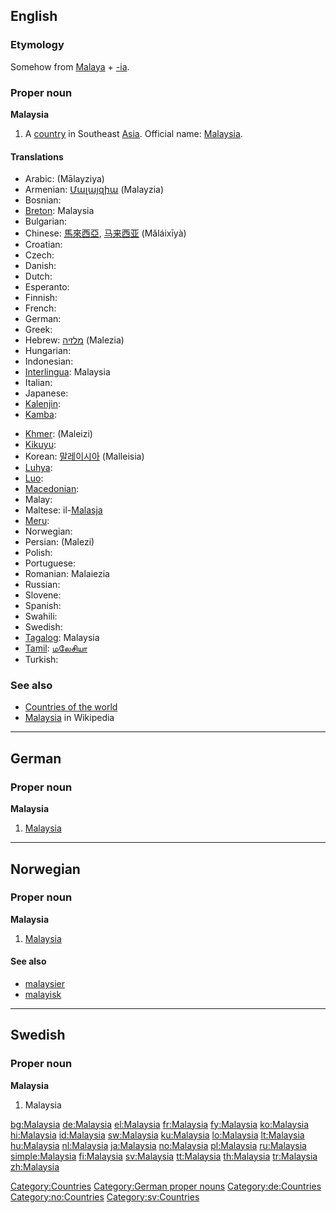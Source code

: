 ==English==

===Etymology===
Somehow from [[Malaya]] + [[-ia]].

===Proper noun===
{{wikipedia}}
'''Malaysia'''

# A [[country]] in Southeast [[Asia]]. Official name: [[w:Malaysia|Malaysia]].

====Translations====
{{trans-top|country in Southeast Asia}}
* Arabic: {{Arab|[[ماليزيا]]}} (Mālayziya) {{f}}
* Armenian: [[Մալայզիա]] (Malayzia)
* Bosnian: {{t-|bs|Malezija|f}}
* [[Breton]]: Malaysia
* Bulgarian: {{t+|bg|Малайзия|sc=Cyrl}}
* Chinese: [[馬來西亞]], [[马来西亚]] (Mǎláixīyà)
* Croatian: {{t-|hr|Malezija|f}}
* Czech: {{t-|cs|Malajsie|f}}
* Danish: {{t-|da|Malaysia}}
* Dutch: {{t+|nl|Maleisië}}
* Esperanto: {{t-|eo|Malajzio|xs=Esperanto}}
* Finnish: {{t+|fi|Malesia}}
* French: {{t+|fr|Malaisie|f}}
* German: {{t+|de|Malaysia}}
* Greek: {{t+|el|Μαλαισία|f|tr=Malesía|sc=Grek}}
* Hebrew: [[מלזיה]] (Malezia)
* Hungarian: {{t+|hu|Malajzia}}
* Indonesian: {{t+|id|Malaysia|xs=Indonesian}}
* [[Interlingua]]: Malaysia
* Italian: {{t-|it|Malesia}}
* Japanese: {{t+|ja|マレーシア|tr=Marēshia|sc=Jpan}}
* [[Kalenjin]]: {{tø|kln|Malesia}}
* [[Kamba]]: {{tø|kam|Malesia}}
{{trans-mid}}
* [[Khmer]]: {{Khmr|[[ម៉ាឡេស៊ី]]}} (Maleizi)
* [[Kikuyu]]: {{tø|ki|Malesia}}
* Korean: [[말레이시아]] (Malleisia)
* [[Luhya]]: {{tø|luy|Malesia}}
* [[Luo]]: {{tø|luo|Malesia}}
* [[Macedonian]]: {{t|mk|Малезија|f|tr=Malézija|sc=Cyrl|xs=Macedonian}}
* Malay: {{t-|ms|Malaysia|xs=Malay}}
* Maltese: il-[[Malasja]]
* [[Meru]]: {{tø|mer|Malesia}}
* Norwegian: {{t+|no|Malaysia}}
* Persian: {{fa-Arab|[[مالزی]]}} (Malezi)
* Polish: {{t+|pl|Malezja}}
* Portuguese: {{t+|pt|Malásia}}
* Romanian: Malaiezia {{f}}
* Russian: {{t-|ru|Малайзия|f|tr=Malájzija|sc=Cyrl}}
* Slovene: {{t+|sl|Malezija|f}}
* Spanish: {{t+|es|Malasia|f}}
* Swahili: {{t|sw|Malesia}}
* Swedish: {{t+|sv|Malaysia}}
* [[Tagalog]]: Malaysia
* [[Tamil]]: [[மலேசியா]]
* Turkish: {{t+|tr|Malezya}}
{{trans-bottom}}

===See also===
* [[Appendix:Countries of the world|Countries of the world]]
* [[w:Malaysia|Malaysia]] in Wikipedia

[[Category:Countries]]

----

==German==

===Proper noun===
'''Malaysia''' {{n}}

# [[#English|Malaysia]]

[[Category:German proper nouns]]
[[Category:de:Countries]]

----

==Norwegian==

===Proper noun===
'''Malaysia'''

# [[#English|Malaysia]]

====See also====
* [[malaysier]]
* [[malayisk]]

[[Category:no:Countries]]

----

==Swedish==

===Proper noun===
'''Malaysia'''

# Malaysia

[[Category:sv:Countries]]

[[bg:Malaysia]]
[[de:Malaysia]]
[[el:Malaysia]]
[[fr:Malaysia]]
[[fy:Malaysia]]
[[ko:Malaysia]]
[[hi:Malaysia]]
[[id:Malaysia]]
[[sw:Malaysia]]
[[ku:Malaysia]]
[[lo:Malaysia]]
[[lt:Malaysia]]
[[hu:Malaysia]]
[[nl:Malaysia]]
[[ja:Malaysia]]
[[no:Malaysia]]
[[pl:Malaysia]]
[[ru:Malaysia]]
[[simple:Malaysia]]
[[fi:Malaysia]]
[[sv:Malaysia]]
[[tt:Malaysia]]
[[th:Malaysia]]
[[tr:Malaysia]]
[[zh:Malaysia]]